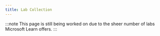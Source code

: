 ```yaml
---
title: Lab Collection
---
```


:::note 
This page is still being worked on due to the sheer number of labs Microsoft Learn offers. 
:::

<Tabs>
  <TabItem label="Azure">
  <CardGrid>
  </CardGrid>
  </TabItem>

  <TabItem label="Security">
  <CardGrid>
  </CardGrid>
  </TabItem>

  <TabItem label="Microsoft 365">
  <CardGrid>
  </CardGrid>
  </TabItem>

  <TabItem label="Power Platform">
  <CardGrid>
  </CardGrid>
  </TabItem>
</Tabs>
